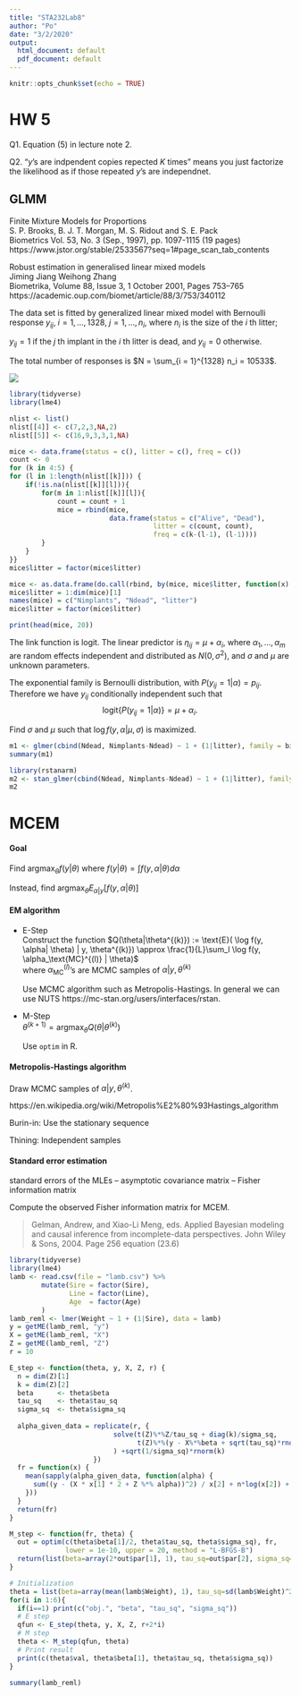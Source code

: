 ```yaml
---
title: "STA232Lab8"
author: "Po"
date: "3/2/2020"
output:
  html_document: default
  pdf_document: default
---
```


```r
knitr::opts_chunk$set(echo = TRUE)
```

# HW 5

Q1. Equation (5) in lecture note 2.

Q2. "$y$'s are indpendent copies repected $K$ times" means you just factorize the likelihood as if those repeated $y$'s are independnet.

## GLMM

Finite Mixture Models for Proportions <br>
S. P. Brooks, B. J. T. Morgan, M. S. Ridout and S. E. Pack <br>
Biometrics Vol. 53, No. 3 (Sep., 1997), pp. 1097-1115 (19 pages) <br>
https://www.jstor.org/stable/2533567?seq=1#page_scan_tab_contents

Robust estimation in generalised linear mixed models <br>
Jiming Jiang  Weihong Zhang <br>
Biometrika, Volume 88, Issue 3, 1 October 2001, Pages 753–765 <br>
https://academic.oup.com/biomet/article/88/3/753/340112

The data set is fitted by generalized linear mixed model with Bernoulli response $y_{ij}$, $i = 1, \dots, 1328$, $j = 1, \dots, n_i$, where $n_i$ is the size of the $i$ th litter;

$y_{ij} = 1$ if the $j$ th implant in the $i$ th litter is dead, and $y_{ij} = 0$ otherwise. 

The total number of responses is $N = \sum_{i = 1}^{1328} n_i = 10533$. 

![](mice_table.png)

```r
library(tidyverse)
library(lme4)

nlist <- list()
nlist[[4]] <- c(7,2,3,NA,2)
nlist[[5]] <- c(16,9,3,3,1,NA)

mice <- data.frame(status = c(), litter = c(), freq = c())
count <- 0
for (k in 4:5) {
for (l in 1:length(nlist[[k]])) {
    if(!is.na(nlist[[k]][l])){
        for(m in 1:nlist[[k]][l]){
            count = count + 1
            mice = rbind(mice,
                         data.frame(status = c("Alive", "Dead"), 
                                    litter = c(count, count), 
                                    freq = c(k-(l-1), (l-1))))
        }
    }
}}
mice$litter = factor(mice$litter)

mice <- as.data.frame(do.call(rbind, by(mice, mice$litter, function(x) c(sum(x$freq), x[x$status=="Dead",]$freq))))
mice$litter = 1:dim(mice)[1]
names(mice) = c("Nimplants", "Ndead", "litter")
mice$litter = factor(mice$litter)
```

```r
print(head(mice, 20))
```
The link function is logit. The linear predictor is $\eta_{ij} = \mu + \alpha_i$, where $\alpha_1 , \dots, \alpha_m$ are random effects independent and distributed as $N (0, \sigma^2)$, and $\sigma$ and $\mu$ are unknown parameters. 

The exponential family is Bernoulli distribution, with $P(y_{ij} = 1 | \alpha) = p_{ij}$. Therefore we have $y_{ij}$ conditionally independent such that 
$$
\text{logit} \{ P(y_{ij} = 1 | \alpha) \} = \mu + \alpha_i .
$$

Find $\sigma$ and $\mu$ such that $\log f(y, \alpha| \mu, \sigma)$ is maximized. 

```r
m1 <- glmer(cbind(Ndead, Nimplants-Ndead) ~ 1 + (1|litter), family = binomial, data = mice)
summary(m1)
```

```r
library(rstanarm)
m2 <- stan_glmer(cbind(Ndead, Nimplants-Ndead) ~ 1 + (1|litter), family = binomial, data = mice, refresh=0)
m2
```


# MCEM

#### Goal
Find
$\text{argmax}_\theta f(y|\theta)$
where
$f(y| \theta) = \int f(y, \alpha| \theta) d\alpha$

Instead, find
$\text{argmax}_\theta E_{\alpha | y} [f(y, \alpha|\theta)]$

#### EM algorithm

- E-Step <br>
  Construct the function $Q(\theta|\theta^{(k)}) := \text{E}( \log f(y, \alpha| \theta) | y, \theta^{(k)}) \approx \frac{1}{L}\sum_l \log f(y, \alpha_\text{MC}^{(l)} | \theta)$ <br>
  where $\alpha_\text{MC}^{(l)}$'s are MCMC samples of $\alpha|y, \theta^{(k)}$

  Use MCMC algorithm such as Metropolis-Hastings. In general we can use NUTS https://mc-stan.org/users/interfaces/rstan.

- M-Step <br>
  $\theta^{(k+1)} = \text{argmax}_\theta Q(\theta|\theta^{(k)})$
  
  Use `optim` in R.

#### Metropolis-Hastings algorithm

Draw MCMC samples of $\alpha|y, \theta^{(k)}$.

https://en.wikipedia.org/wiki/Metropolis%E2%80%93Hastings_algorithm

Burin-in: Use the stationary sequence

Thining:  Independent samples

#### Standard error estimation

standard errors of the MLEs -- asymptotic covariance matrix -- Fisher information matrix

Compute the observed Fisher information matrix for MCEM.

> Gelman, Andrew, and Xiao-Li Meng, eds. Applied Bayesian modeling and causal inference from incomplete-data perspectives. John Wiley & Sons, 2004.
> Page 256 equation (23.6)

```r
library(tidyverse)
library(lme4)
lamb <- read.csv(file = "lamb.csv") %>%
        mutate(Sire = factor(Sire),
               Line = factor(Line),
               Age  = factor(Age)
        )
lamb_reml <- lmer(Weight ~ 1 + (1|Sire), data = lamb)
y = getME(lamb_reml, "y")
X = getME(lamb_reml, "X")
Z = getME(lamb_reml, "Z")
r = 10

E_step <- function(theta, y, X, Z, r) {
  n = dim(Z)[1]
  k = dim(Z)[2]
  beta      <- theta$beta
  tau_sq    <- theta$tau_sq
  sigma_sq  <- theta$sigma_sq
  
  alpha_given_data = replicate(r, {
                          solve(t(Z)%*%Z/tau_sq + diag(k)/sigma_sq,
                                t(Z)%*%(y - X%*%beta + sqrt(tau_sq)*rnorm(n))/tau_sq
                          ) +sqrt(1/sigma_sq)*rnorm(k)
                     })
  fr = function(x) {
    mean(sapply(alpha_given_data, function(alpha) {
      sum((y - (X * x[1] * 2 + Z %*% alpha))^2) / x[2] + n*log(x[2]) + sum(alpha^2) / x[3] + k*log(x[3])
    }))
  }
  return(fr)
}

M_step <- function(fr, theta) {
  out = optim(c(theta$beta[1]/2, theta$tau_sq, theta$sigma_sq), fr,
              lower = 1e-10, upper = 20, method = "L-BFGS-B")
  return(list(beta=array(2*out$par[1], 1), tau_sq=out$par[2], sigma_sq=out$par[3], val = out$val))
}

# Initialization
theta = list(beta=array(mean(lamb$Weight), 1), tau_sq=sd(lamb$Weight)^2*0.5, sigma_sq=sd(lamb$Weight)^2*0.5)
for(i in 1:6){
  if(i==1) print(c("obj.", "beta", "tau_sq", "sigma_sq"))
  # E step
  qfun <- E_step(theta, y, X, Z, r+2*i)
  # M step
  theta <- M_step(qfun, theta)
  # Print result
  print(c(theta$val, theta$beta[1], theta$tau_sq, theta$sigma_sq))
}
```

```r

summary(lamb_reml)
```


